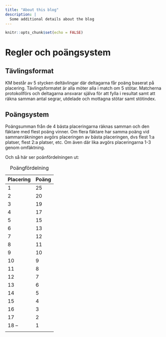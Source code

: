 ```yaml
---
title: "About this blog"
description: |
  Some additional details about the blog
---
```


```r
knitr::opts_chunk$set(echo = FALSE)
```

# Regler och poängsystem

## Tävlingsformat

KM består av 5 stycken deltävlingar där deltagarna får poäng baserat på placering. Tävlingsformatet är alla möter alla i match om 5 stötar. Matcherna protokollförs och deltagarna ansvarar själva för att fylla i resultat samt att räkna samman antal segrar, utdelade och mottagna stötar samt stötindex.

## Poängsystem

Poängsumman från de 4 bästa placeringarna räknas samman och den fäktare med flest poäng vinner. Om flera fäktare har samma poäng vid sammanräkningen avgörs placeringen av bästa placeringen, dvs flest 1:a platser, flest 2:a platser, etc. Om även där lika avgörs placeringarna 1-3 genom omfäktning.

Och så här ser poänfördelningen ut:

| Placering | Poäng |
|-----------|-------|
| 1         | 25    |
| 2         | 20    |
| 3         | 19    |
| 4         | 17    |
| 5         | 15    |
| 6         | 13    |
| 7         | 12    |
| 8         | 11    |
| 9         | 10    |
| 10        | 9     |
| 11        | 8     |
| 12        | 7     |
| 13        | 6     |
| 14        | 5     |
| 15        | 4     |
| 16        | 3     |
| 17        | 2     |
| 18 --     | 1     |
|           |       |

: Poängfördelning
